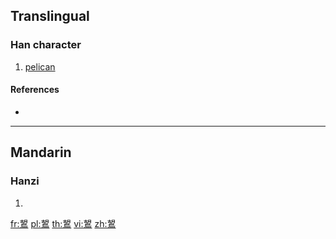 {{character info/new}}
==Translingual==

===Han character===
{{Han char|rn=196|rad=鳥|as=09|sn=20|four=47327|canj=JBHAF}}

# [[pelican]]

====References====
* {{Han ref|kx=1495.120|dkj=47099|dj=2024.260|hdz=74644.170|uh=9DA6|ud=40358|bh=F5AF|bd=62895}}

----

==Mandarin==

===Hanzi===
{{cmn-hanzi|pin=[[hú]] ([[hu2]])|wg=hu<sup>2</sup>}}

# {{defn|lang=cmn|sort=鳥09}}

[[fr:鶦]]
[[pl:鶦]]
[[th:鶦]]
[[vi:鶦]]
[[zh:鶦]]